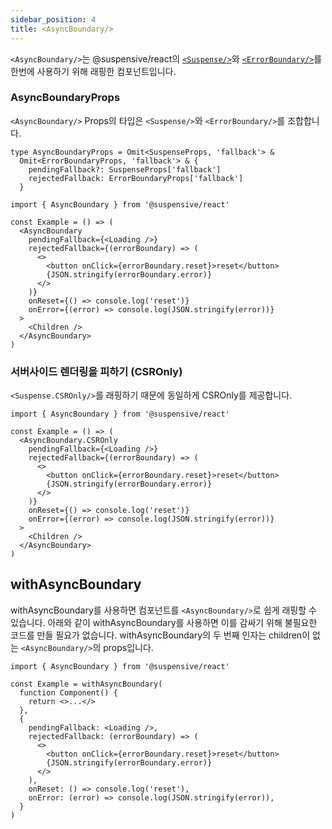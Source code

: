 ```yaml
---
sidebar_position: 4
title: <AsyncBoundary/>
---
```


`<AsyncBoundary/>`는 @suspensive/react의 [`<Suspense/>`](./Suspense.i18n)와 [`<ErrorBoundary/>`](./ErrorBoundary.i18n)를 한번에 사용하기 위해 래핑한 컴포넌트입니다.

### AsyncBoundaryProps

`<AsyncBoundary/>` Props의 타입은 `<Suspense/>`와 `<ErrorBoundary/>`를 조합합니다.

```tsx
type AsyncBoundaryProps = Omit<SuspenseProps, 'fallback'> &
  Omit<ErrorBoundaryProps, 'fallback'> & {
    pendingFallback?: SuspenseProps['fallback']
    rejectedFallback: ErrorBoundaryProps['fallback']
  }
```

```tsx
import { AsyncBoundary } from '@suspensive/react'

const Example = () => (
  <AsyncBoundary
    pendingFallback={<Loading />}
    rejectedFallback={(errorBoundary) => (
      <>
        <button onClick={errorBoundary.reset}>reset</button>
        {JSON.stringify(errorBoundary.error)}
      </>
    )}
    onReset={() => console.log('reset')}
    onError={(error) => console.log(JSON.stringify(error))}
  >
    <Children />
  </AsyncBoundary>
)
```

### 서버사이드 렌더링을 피하기 (CSROnly)

`<Suspense.CSROnly/>`를 래핑하기 때문에 동일하게 CSROnly를 제공합니다.

```tsx
import { AsyncBoundary } from '@suspensive/react'

const Example = () => (
  <AsyncBoundary.CSROnly
    pendingFallback={<Loading />}
    rejectedFallback={(errorBoundary) => (
      <>
        <button onClick={errorBoundary.reset}>reset</button>
        {JSON.stringify(errorBoundary.error)}
      </>
    )}
    onReset={() => console.log('reset')}
    onError={(error) => console.log(JSON.stringify(error))}
  >
    <Children />
  </AsyncBoundary>
)
```

## withAsyncBoundary

withAsyncBoundary를 사용하면 컴포넌트를 `<AsyncBoundary/>`로 쉽게 래핑할 수 있습니다.
아래와 같이 withAsyncBoundary를 사용하면 이를 감싸기 위해 불필요한 코드를 만들 필요가 없습니다.
withAsyncBoundary의 두 번째 인자는 children이 없는 `<AsyncBoundary/>`의 props입니다.

```tsx
import { AsyncBoundary } from '@suspensive/react'

const Example = withAsyncBoundary(
  function Component() {
    return <>...</>
  },
  {
    pendingFallback: <Loading />,
    rejectedFallback: (errorBoundary) => (
      <>
        <button onClick={errorBoundary.reset}>reset</button>
        {JSON.stringify(errorBoundary.error)}
      </>
    ),
    onReset: () => console.log('reset'),
    onError: (error) => console.log(JSON.stringify(error)),
  }
)
```
